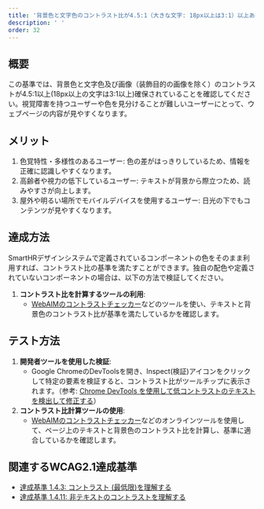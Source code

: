 ```yaml
---
title: '背景色と文字色のコントラスト比が4.5:1（大きな文字: 18px以上は3:1）以上ある'
description: ' '
order: 32
---
```


## 概要
この基準では、背景色と文字色及び画像（装飾目的の画像を除く）のコントラストが4.5:1以上(18px以上の文字は3:1以上)確保されていることを確認してください。視覚障害を持つユーザーや色を見分けることが難しいユーザーにとって、ウェブページの内容が見やすくなります。

## メリット
1. 色覚特性・多様性のあるユーザー: 色の差がはっきりしているため、情報を正確に認識しやすくなります。
2. 高齢者や視力の低下しているユーザー: テキストが背景から際立つため、読みやすさが向上します。
3. 屋外や明るい場所でモバイルデバイスを使用するユーザー: 日光の下でもコンテンツが見やすくなります。

## 達成方法

SmartHRデザインシステムで定義されているコンポーネントの色をそのまま利用すれば、コントラスト比の基準を満たすことができます。独自の配色や定義されていないコンポーネントの場合は、以下の方法で検証してください。

1. **コントラスト比を計算するツールの利用**:
    - [WebAIMのコントラストチェッカー](https://webaim.org/resources/contrastchecker/)などのツールを使い、テキストと背景色のコントラスト比が基準を満たしているかを確認します。

## テスト方法
1. **開発者ツールを使用した検証**:
    - Google ChromeのDevToolsを開き、Inspect(検証)アイコンをクリックして特定の要素を検証すると、コントラスト比がツールチップに表示されます。（参考: [Chrome DevTools を使用して低コントラストのテキストを検出して修正する](https://developers.google.com/codelabs/devtools-cvd?hl=ja#3)）
2. **コントラスト比計算ツールの使用**:
    - [WebAIMのコントラストチェッカー](https://webaim.org/resources/contrastchecker/)などのオンラインツールを使用して、ページ上のテキストと背景色のコントラスト比を計算し、基準に適合しているかを確認します。

## 関連するWCAG2.1達成基準
- [達成基準 1.4.3: コントラスト (最低限)を理解する](https://waic.jp/translations/WCAG21/Understanding/contrast-minimum)
- [達成基準 1.4.11: 非テキストのコントラストを理解する](https://waic.jp/translations/WCAG21/Understanding/non-text-contrast.html)
